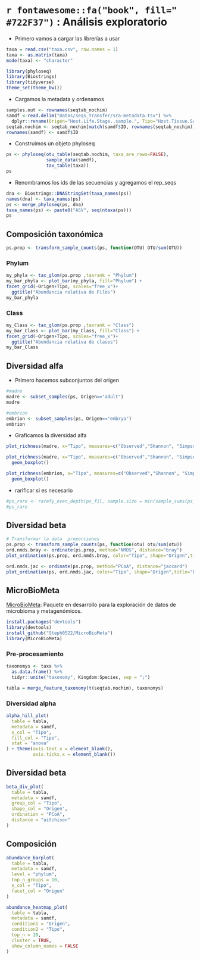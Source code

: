

# `r fontawesome::fa("book", fill=" #722F37")` : Análisis exploratorio

- Primero vamos  a cargar las librerías a usar

```r
taxa = read.csv("taxa.csv", row.names = 1)
taxa <- as.matrix(taxa)
mode(taxa) <- "character"
```


```r
library(phyloseq)
library(Biostrings)
library(tidyverse)
theme_set(theme_bw())
```

- Cargamos la metadata y ordenamos

```r
samples.out <- rownames(seqtab_nochim)
samdf <-read.delim("Datos/seqs_transfer/sra-metadata.tsv") %>% 
  dplyr::rename(Origen="Host.Life.Stage..sample.", Tipo="Host.Tissue.Sampled..sample.")
seqtab.nochim <- seqtab_nochim[match(samdf$ID, rownames(seqtab_nochim)),]
rownames(samdf) <- samdf$ID
```


- Construimos un objeto phyloseq

```r
ps <- phyloseq(otu_table(seqtab.nochim, taxa_are_rows=FALSE), 
               sample_data(samdf), 
               tax_table(taxa))
ps
```

- Renombramos los ids de las secuencias y agregamos el rep_seqs

```r
dna <- Biostrings::DNAStringSet(taxa_names(ps))
names(dna) <- taxa_names(ps)
ps <- merge_phyloseq(ps, dna)
taxa_names(ps) <- paste0("ASV", seq(ntaxa(ps)))
ps

```

## Composición taxonómica

```r
ps.prop <- transform_sample_counts(ps, function(OTU) OTU/sum(OTU))
```


### Phylum

```r
my_phyla <- tax_glom(ps.prop ,taxrank = "Phylum")
my_bar_phyla <- plot_bar(my_phyla, fill="Phylum") + 
facet_grid(~Origen+Tipo, scales="free_x")+
  ggtitle("Abundancia relativa de Filos") 
my_bar_phyla
```

### Class

```r
my_Class <- tax_glom(ps.prop ,taxrank = "Class")
my_bar_Class <- plot_bar(my_Class, fill="Class") + 
facet_grid(~Origen+Tipo, scales="free_x")+
  ggtitle("Abundancia relativa de clases") 
my_bar_Class
```

## Diversidad alfa

- Primero hacemos subconjuntos del origen

```r

#madre
madre <- subset_samples(ps, Origen=="adult")
madre

#embrion
embrion <- subset_samples(ps, Origen=="embryo")
embrion

```
- Graficamos la diversidad alfa

```r
plot_richness(madre, x="Tipo", measures=c("Observed","Shannon", "Simpson"), color="Tipo")

```
```r
plot_richness(madre, x="Tipo", measures=c("Observed","Shannon", "Simpson"), color="Tipo")+
  geom_boxplot()
```

```r
plot_richness(embrion, x="Tipo", measures=c("Observed","Shannon", "Simpson"), color="Tipo")+
  geom_boxplot()

```
- rarificar si es necesario

```r
#ps_rare <- rarefy_even_depth(ps_fil, sample.size = min(sample_sums(ps_fil)), rngseed = 19)
#ps_rare
```


## Diversidad beta

```r
# Transformar la data  proporciones
ps.prop <- transform_sample_counts(ps, function(otu) otu/sum(otu))
ord.nmds.bray <- ordinate(ps.prop, method="NMDS", distance="bray")
plot_ordination(ps.prop, ord.nmds.bray, color="Tipo", shape="Origen",title="Bray NMDS")
```

```r
ord.nmds.jac <- ordinate(ps.prop, method="PCoA", distance="jaccard")
plot_ordination(ps, ord.nmds.jac, color="Tipo", shape="Origen",title="Bray NMDS")
```
## MicroBioMeta

[MicroBioMeta](https://github.com/Steph0522/MicroBioMeta): Paquete en desarrollo para la exploración de datos de microbioma y metagenómicos.

```r
install.packages("devtools")
library(devtools)
install_github("Steph0522/MicroBioMeta")
library(MicroBioMeta)
```

### Pre-procesamiento

```r
taxonomys <- taxa %>%
  as.data.frame() %>%
  tidyr::unite("taxonomy", Kingdom:Species, sep = ";")
```


```r
tabla = merge_feature_taxonomy(t(seqtab.nochim), taxonomys)
```


### Diversidad alpha


```r
alpha_hill_plot(
  table = tabla,
  metadata = samdf,
  x_col = "Tipo",
  fill_col = "Tipo",
  stat = "anova"
) + theme(axis.text.x = element_blank(),
          axis.ticks.x = element_blank())

```

## Diversidad beta

```r
beta_div_plot(
  table = tabla,
  metadata = samdf,
  group_col = "Tipo",
  shape_col = "Origen",
  ordination = "PCoA",
  distance = "aitchison"
)
```


## Composición
```r
abundance_barplot(
  table = tabla,
  metadata = samdf,
  level = "phylum",
  top_n_groups = 10,
  x_col = "Tipo",
  facet_col = "Origen"
)
```
```r
abundance_heatmap_plot(
  table = tabla,
  metadata = samdf,
  condition1 = "Origen",
  condition2 = "Tipo",
  top_n = 20,
  cluster = TRUE,
  show_column_names = FALSE
)
```


